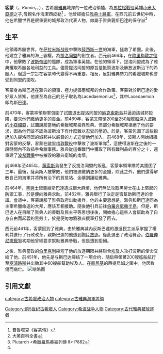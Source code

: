 {{Infobox military person
|name = 客蒙
|image = KimonSculpture.jpg
|caption= 位於[[賽普勒斯|賽普勒斯]][[拉納卡|拉納卡]]的客蒙胸像
|allegiance= [[古雅典|雅典]]
|rank= [[雅典十將軍|雅典十將軍]]
|commands=
|nickname= 
|birth_date= 約西元前510年
|death_date= 西元前450年
|birth_place= [[古雅典|雅典]]
|death_place= [[阿契美尼德王朝|波斯帝國]][[賽普勒斯島|賽普勒斯]][[拉納卡|奇提翁城邦]]
|laterwork=
|battles= [[薩拉米海戰|薩拉米海戰]]

}}
'''客蒙'''（{{lang-gr|Κίμων}}，''Kimōn''，{{lang-en|Cimon}}，{{bd|前510年||前450年|catIdx=Cimon}}），古希臘[[雅典|雅典]]城邦的一位政治領袖，為[[馬拉松戰役|馬拉松戰役]]英雄[[小米太亞德|小米太亞德]]之子,母親名作海潔西皮勒<ref name=plutarch>普魯塔克《客蒙傳》</ref> 。他曾經擔任[[雅典十將軍|雅典十將軍]]，在西元前五世紀中時，他在希臘世界是很重要的城邦政治代表人物。隸屬于雅典親斯巴達的保守派<ref>大英百科全書</ref>
==生平==
他領導希臘世界，在[[萨拉米斯战役|萨拉米斯战役]]中擊敗[[薛西斯一世|薛西斯一世]]的海軍，拯救了希臘。此後，他建立了雅典的海上霸權，為[[提洛同盟|提洛同盟]]的創立者。西元前466年，在[[歐里梅敦之役|歐里梅敦之役]]中，他擊敗了[[阿契美尼德王朝|波斯帝國]]的艦隊，成為軍事英雄。在他的領導下，提洛同盟成為了雅典攫取希臘各地利益的工具。儘管提洛同盟的原旨是抵禦波斯及解放波斯治下的希臘人，但這一宗旨在客蒙時代變得不再重要，相反，反對雅典勢力的希臘城邦也會受到同盟的圍攻。

客蒙身為斯巴達在雅典的領事，極力提倡兩城邦的合作政策。客蒙對於斯巴達的愛好眾人皆知，他甚至為自己的兒子取名為Lacedaemonius<ref> Plutarch <希臘羅馬英豪列傳 II> P882</ref>，其中Lacedaemon 即為斯巴達。

前470年，客蒙率領聯軍包圍了試圖退出提洛同盟的[[纳克索斯|納克索斯]]島并逼迫該城邦投降，要求他們繳納更多的貢金。前469年，客蒙又帶領200至250艘艦船深入[[阿契美尼德王朝|波斯]]的[[小亞細亞|小亞細亞]]，試圖說服當地的希臘城邦投靠雅典。但部分希臘城邦拒絕了他的要求，因為他們並不認為波斯治下有什麼難以忍受的壓迫。於是，客蒙包圍了這些拒絕加入提洛同盟的城邦并以威脅的方式迫使他們加入。前468年，波斯人開始組織對客蒙的反擊，客蒙在[[歐里梅敦戰役|歐里梅敦戰役]]中擊敗了波斯軍隊<ref name=plutarch></ref>，這使得波斯在之後的一段時間內不敢插手希臘事務。雅典從這番戰鬥中獲取了所有戰利品的百分之十，還重建了[[波希戰爭|波希戰爭]]中被摧毀的雅典衛城的南墻。

前468年至465年，[[萨索斯岛|薩索斯]]島發生了反提洛同盟的叛亂，客蒙率領軍隊將其圍困了三年，最後，薩索斯人被擊敗，他們被迫繳納更多的金錢，除此之外，他們還得解散自己的海軍并將所有治下的貿易站、金礦割讓給雅典。

前464年，[[黑勞士|黑勞士]]起義給斯巴達造成很大麻煩，他們無法攻取黑勞士在山上築起的防禦工事，於是便向雅典求助。前462年，雅典舉行了決定是否幫助斯巴達的會議。會議中，客蒙說服了雅典政府出動援兵。他的主要思想是，雅典和斯巴達同為主宰希臘命運的大邦，應該互相援助。隨後他引兵前往[[伯羅奔尼撒半島|伯羅奔尼撒半島]]。但是，斯巴達人在目睹了雅典人的善戰及民主平等思想後後，開始擔心這些人會幫助為了自身自由而起義的黑勞士，於是便匆匆將雅典援軍打發了回去。

西元前461年，客蒙回到了雅典，由於雅典城內反斯巴達的激進民主派系掌握了權利并進行了行政改革，親斯巴達的他遭到[[陶片放逐制|陶片放逐]]。從此退出了政治舞台。[[伯羅奔尼撒戰爭|伯羅奔尼撒戰爭]]初期他曾經要求幫助雅典參戰，但是遭到拒絕。

之後，雅典當政的[[伯里克利|伯里克利]]縮短了他的放逐期限并將聯合[[古埃及|埃及]]人攻打波斯的使命交給了他。前451年，他先是与斯巴达缔结了一项合约，随后帶領著200艘艦船航行至[[塞浦路斯|塞浦路斯]]并出動其中60艘船幫助埃及人。在[[腓尼基|腓尼基]]的西提烏姆之圍中，他因負傷而病亡。
[[File:AGMA_Ostrakon_Cimon.jpg|缩略图]]

== 引用文獻 ==
{{reflist}}
{{Authority control}}

{{Ancient Athenian statesmen}}
{{DEFAULTSORT:Cimon}}
[[category:古希臘政治人物|category:古希臘政治人物]]
[[category:古雅典海軍將領|category:古雅典海軍將領]]
[[Category:前5世纪古希腊人|Category:前5世纪古希腊人]]
[[Category:希波战争人物|Category:希波战争人物]]
[[Category:古代雅典被放逐者|Category:古代雅典被放逐者]]
